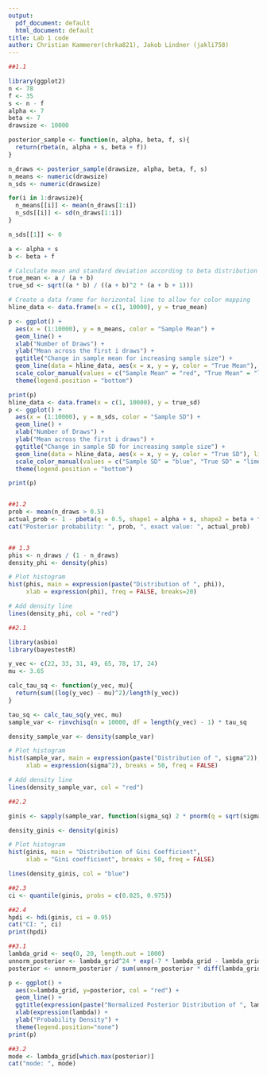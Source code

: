 ```yaml
---
output:
  pdf_document: default
  html_document: default
title: Lab 1 code
author: Christian Kammerer(chrka821), Jakob Lindner (jakli758)
---
```



```r

##1.1

library(ggplot2)
n <- 78
f <- 35
s <- n - f
alpha <- 7 
beta <- 7
drawsize <- 10000

posterior_sample <- function(n, alpha, beta, f, s){
  return(rbeta(n, alpha + s, beta + f))
}

n_draws <- posterior_sample(drawsize, alpha, beta, f, s)
n_means <- numeric(drawsize)
n_sds <- numeric(drawsize)

for(i in 1:drawsize){
  n_means[[i]] <- mean(n_draws[1:i])
  n_sds[[i]] <- sd(n_draws[1:i])
}

n_sds[[1]] <- 0

a <- alpha + s
b <- beta + f

# Calculate mean and standard deviation according to beta distribution
true_mean <- a / (a + b)
true_sd <- sqrt((a * b) / ((a + b)^2 * (a + b + 1)))

# Create a data frame for horizontal line to allow for color mapping
hline_data <- data.frame(x = c(1, 10000), y = true_mean)

p <- ggplot() +
  aes(x = (1:10000), y = n_means, color = "Sample Mean") +
  geom_line() +
  xlab("Number of Draws") +
  ylab("Mean across the first i draws") +
  ggtitle("Change in sample mean for increasing sample size") +
  geom_line(data = hline_data, aes(x = x, y = y, color = "True Mean"), linetype = "dashed") +
  scale_color_manual(values = c("Sample Mean" = "red", "True Mean" = "limegreen")) +
  theme(legend.position = "bottom") 

print(p)
hline_data <- data.frame(x = c(1, 10000), y = true_sd)
p <- ggplot() +
  aes(x = (1:10000), y = n_sds, color = "Sample SD") +
  geom_line() +
  xlab("Number of Draws") +
  ylab("Mean across the first i draws") +
  ggtitle("Change in sample SD for increasing sample size") +
  geom_line(data = hline_data, aes(x = x, y = y, color = "True SD"), linetype = "dashed") +
  scale_color_manual(values = c("Sample SD" = "blue", "True SD" = "limegreen")) +
  theme(legend.position = "bottom")

print(p)


##1.2
prob <- mean(n_draws > 0.5)
actual_prob <- 1 - pbeta(q = 0.5, shape1 = alpha + s, shape2 = beta + f)
cat("Posterior probability: ", prob, ", exact value: ", actual_prob)


## 1.3
phis <- n_draws / (1 - n_draws)
density_phi <- density(phis)

# Plot histogram
hist(phis, main = expression(paste("Distribution of ", phi)), 
     xlab = expression(phi), freq = FALSE, breaks=20)

# Add density line
lines(density_phi, col = "red")

##2.1

library(asbio)
library(bayestestR)

y_vec <- c(22, 33, 31, 49, 65, 78, 17, 24)
mu <- 3.65

calc_tau_sq <- function(y_vec, mu){
  return(sum((log(y_vec) - mu)^2)/length(y_vec))
}

tau_sq <- calc_tau_sq(y_vec, mu)
sample_var <- rinvchisq(n = 10000, df = length(y_vec) - 1) * tau_sq

density_sample_var <- density(sample_var)

# Plot histogram
hist(sample_var, main = expression(paste("Distribution of ", sigma^2)), 
     xlab = expression(sigma^2), breaks = 50, freq = FALSE)

# Add density line
lines(density_sample_var, col = "red")

##2.2

ginis <- sapply(sample_var, function(sigma_sq) 2 * pnorm(q = sqrt(sigma_sq)/sqrt(2)) - 1)

density_ginis <- density(ginis)

# Plot histogram
hist(ginis, main = "Distribution of Gini Coefficient", 
     xlab = "Gini coefficient", breaks = 50, freq = FALSE)

lines(density_ginis, col = "blue")

##2.3
ci <- quantile(ginis, probs = c(0.025, 0.975))

##2.4
hpdi <- hdi(ginis, ci = 0.95)
cat("CI: ", ci)
print(hpdi)

##3.1
lambda_grid <- seq(0, 20, length.out = 1000)
unnorm_posterior <- lambda_grid^24 * exp(-7 * lambda_grid - lambda_grid^2 / 50)
posterior <- unnorm_posterior / sum(unnorm_posterior * diff(lambda_grid)[1])

p <- ggplot() + 
  aes(x=lambda_grid, y=posterior, col = "red") + 
  geom_line() + 
  ggtitle(expression(paste("Normalized Posterior Distribution of ", lambda))) + 
  xlab(expression(lambda)) + 
  ylab("Probability Density") +
  theme(legend.position="none")
print(p)

##3.2
mode <- lambda_grid[which.max(posterior)]
cat("mode: ", mode)

```